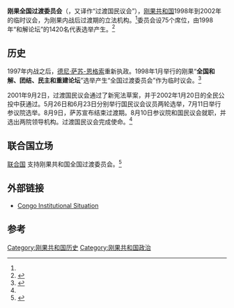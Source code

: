'''刚果全国过渡委员会'''（{{lang-fr|Conseil national de transition}}，又译作“过渡国民议会”），[[刚果共和国|刚果共和国]]1998年到2002年的临时议会，为刚果内战后过渡期的立法机构。<ref name="npc"/>委员会设75个席位，由1998年“和解论坛”的1420名代表选举产生。<ref>{{cite web |url=http://worldfactsandfigures.com/countries/congo_republic.php |title=刚果共和国简介 |date= |publisher=World Facts and Figures |accessdate=2012-03-21 |language=en |archive-url=https://web.archive.org/web/20110614001950/http://worldfactsandfigures.com/countries/congo_republic.php |archive-date=2011-06-14 |dead-url=yes }}</ref>
== 历史 ==
1997年内战之后，[[德尼·萨苏-恩格索|德尼·萨苏-恩格索]]重新执政。1998年1月举行的刚果“'''全国和解、团结、民主和重建论坛'''”选举产生“全国过渡委员会”作为临时议会。<ref name="npc">{{cite web |url=http://www.npc.gov.cn/npc/xinwen/2011-05/23/content_1656569.htm |title=刚果共和国（布）议会 |date=2011-05-23 |publisher=中国人大网 |accessdate=2012-03-21 |language=zh-cn |archive-url=https://web.archive.org/web/20120323065138/http://www.npc.gov.cn/npc/xinwen/2011-05/23/content_1656569.htm |archive-date=2012-03-23 |dead-url=yes }}</ref>

2001年9月2日，过渡国民议会通过了新宪法草案，并于2002年1月20日的全民公投中获通过。5月26日和6月23日分别举行国民议会议员两轮选举，7月11日举行参议院选举。8月9日，萨苏宣布结束过渡期。8月10日参议院和国民议会就职，并选出两院领导机构。过渡国民议会完成使命。<ref name="npc"/>

== 联合国立场 ==
[[联合国|联合国]] 支持刚果共和国全国过渡委员会。<ref name="un">{{cite web |url=http://mirror.undp.org/congo/Documents/Parliament_promo_english.pdf |title=Republic of the CONGO (Brazzaville) |date=2011年3月 |publisher=United Nations |accessdate=2011-08-26 |deadurl=yes |archiveurl=https://web.archive.org/web/20110928061450/http://mirror.undp.org/congo/Documents/Parliament_promo_english.pdf |archivedate=2011-09-28 }}</ref> 
{{quote|''Support the transition from the present  National Transition Council - NTC (present transitional parliament) of the Republic of the Congo to a democratic institution capable of carrying out the tasks that are assigned to it, and to fulfill its legislative function to control the government’s actions and represent citizens in a way that promotes sustainable human development.''|[[United_Nations|UN]]}}

== 外部链接 ==
* [https://web.archive.org/web/20110928175729/http://www.etat.sciencespobordeaux.fr/_anglais/institutionnel/congo.html Congo Institutional Situation] 
 
== 参考 ==
{{reflist}}

{{politics-stub}}
 
[[Category:刚果共和国历史|Category:刚果共和国历史]]
[[Category:刚果共和国政治|Category:刚果共和国政治]]